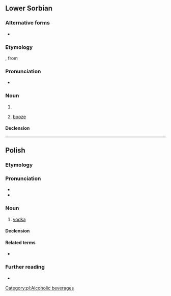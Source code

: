 {{also|wodka|Wodka|wódką}}
==Lower Sorbian==

===Alternative forms===
* {{l|dsb|wodka}} {{qualifier|obsolete}}

===Etymology===
{{suffix|dsb|wóda|ka}}, from {{inh|dsb|ine-pro|*wódr̥}}

===Pronunciation===
* {{IPA|dsb|/ˈwɨtka/|/ˈwɛtka/|/ˈwʊtka/}}

===Noun===
{{dsb-noun|f}}

# {{diminutive of|wóda|lang=dsb}}
# {{lb|dsb|euphemistic}} [[booze]]

====Declension====
{{dsb-decl-noun-3|wód|k}}

----

==Polish==

===Etymology===
{{suffix|pl|woda|ka}}

===Pronunciation===
* {{pl-IPA}}
* {{audio|pl-wódka.ogg|audio|lang=pl}}

===Noun===
{{pl-noun|f|dim=wódeczka|aug=wóda}}

# [[vodka]]

====Declension====
{{pl-decl-noun-f}}

====Related terms====
* {{q|adjective}} {{l|pl|wódczany}}

===Further reading===
* {{R:PWN}}

[[Category:pl:Alcoholic beverages]]